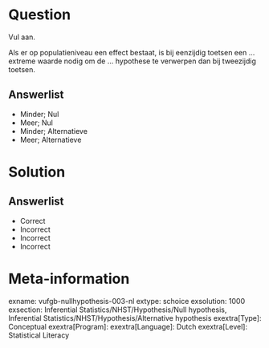 Question
========

Vul aan.

Als er op populatieniveau een effect bestaat, is bij eenzijdig toetsen een ... extreme waarde nodig om de ... hypothese te verwerpen dan bij tweezijdig toetsen.
  
Answerlist
----------
* Minder; Nul
* Meer; Nul
* Minder; Alternatieve
* Meer; Alternatieve


Solution
========

Answerlist
----------
* Correct
* Incorrect
* Incorrect
* Incorrect

Meta-information
================
exname: vufgb-nullhypothesis-003-nl
extype: schoice
exsolution: 1000
exsection: Inferential Statistics/NHST/Hypothesis/Null hypothesis, Inferential Statistics/NHST/Hypothesis/Alternative hypothesis
exextra[Type]: Conceptual
exextra[Program]: 
exextra[Language]: Dutch
exextra[Level]: Statistical Literacy